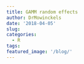 ```yaml
---
title: GAMM random effects
author: DrMowinckels
date: '2018-04-05'
slug: 
categories:
  - R
tags: 
featured_image: '/blog/'
---
```


```r
```

